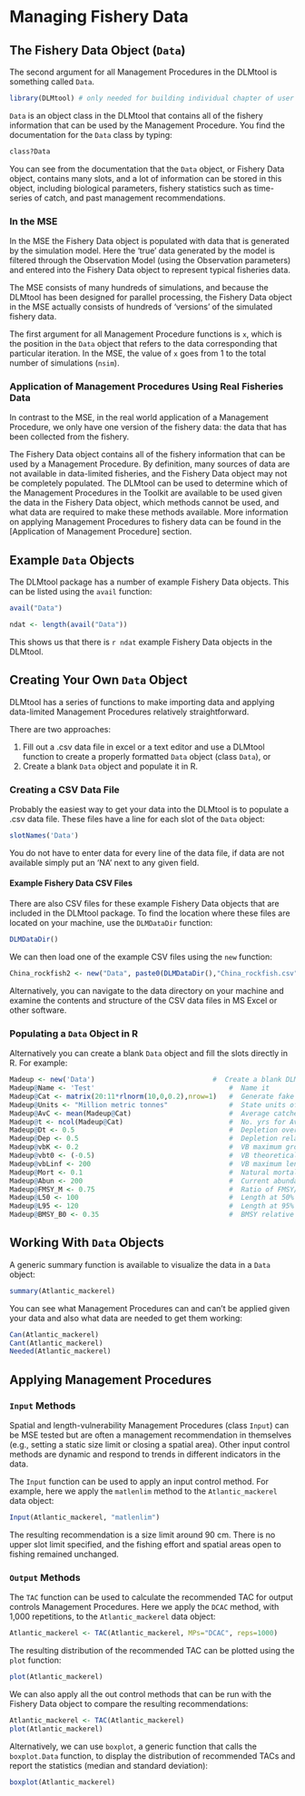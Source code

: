 # Managing Fishery Data
## The Fishery Data Object (`Data`)
The second argument for all Management Procedures in the DLMtool is something called `Data`.
```r
library(DLMtool) # only needed for building individual chapter of user guide
```

`Data` is an object class in the DLMtool that contains all of the fishery information that can be used by the Management Procedure.  You find the documentation for the `Data` class by typing:
```r
class?Data
```

You can see from the documentation that the `Data` object, or Fishery Data object, contains many slots, and a lot of information can be stored in this object, including biological parameters, fishery statistics such as time-series of catch, and past management recommendations.

### In the MSE
In the MSE the Fishery Data object is populated with data that is generated by the simulation model.  Here the 'true' data generated by the model is filtered through the Observation Model (using the Observation parameters) and entered into the Fishery Data object to represent typical fisheries data.

The MSE consists of many hundreds of simulations, and because the DLMtool has been designed for parallel processing, the Fishery Data object in the MSE actually consists of hundreds of 'versions' of the simulated fishery data. 

The first argument for all Management Procedure functions is `x`, which is the position in the `Data` object that refers to the data corresponding that particular iteration. In the MSE, the value of `x` goes from 1 to the total number of simulations (`nsim`).

### Application of Management Procedures Using Real Fisheries Data 
In contrast to the MSE, in the real world application of a Management Procedure, we only have one version of the fishery data: the data that has been collected from the fishery. 

The Fishery Data object contains all of the fishery information that can be used by a Management Procedure.  By definition, many sources of data are not available in data-limited fisheries, and the Fishery Data object may not be completely populated.  The DLMtool can be used to determine which of the Management Procedures in the Toolkit are available to be used given the data in the Fishery Data object, which methods cannot be used, and what data are required to make these methods available.  More information on applying Management Procedures to fishery data can be found in the [Application of Management Procedure] section.

## Example `Data` Objects
The DLMtool package has a number of example Fishery Data objects. This can be listed using the `avail` function:
```r
avail("Data")
```

```r
ndat <- length(avail("Data"))
```

This shows us that there is `r ndat` example Fishery Data objects in the DLMtool.

## Creating Your Own `Data` Object
DLMtool has a series of functions to make importing data and applying data-limited Management Procedures relatively straightforward. 

There are two approaches: 

1. Fill out a .csv data file in excel or a text editor and use a DLMtool function to create a properly formatted `Data` object (class `Data`), or
2. Create a blank `Data` object and populate it in R. 

### Creating a CSV Data File
Probably the easiest way to get your data into the DLMtool is to populate a .csv data file. These files have a line for each slot of the `Data` object:
```{r]}
slotNames('Data')
```

You do not have to enter data for every line of the data file, if data are not available simply put an 'NA' next to any given field. 

#### Example Fishery Data CSV Files
There are also CSV files for these example Fishery Data objects that are included in the DLMtool package.  To find the location where these files are located on your machine, use the `DLMDataDir` function:
```r
DLMDataDir()
```

We can then load one of the example CSV files using the `new` function:

```r
China_rockfish2 <- new("Data", paste0(DLMDataDir(),"China_rockfish.csv"))
```

Alternatively, you can navigate to the data directory on your machine and examine the contents and structure of the CSV data files in MS Excel or other software.

### Populating a `Data` Object in R
Alternatively you can create a blank `Data` object and fill the slots directly in R. For example:

```r
Madeup <- new('Data')                             #  Create a blank DLM object
Madeup@Name <- 'Test'                                 #  Name it
Madeup@Cat <- matrix(20:11*rlnorm(10,0,0.2),nrow=1)   #  Generate fake catch data
Madeup@Units <- "Million metric tonnes"               #  State units of catch
Madeup@AvC <- mean(Madeup@Cat)                        #  Average catches for time t (DCAC)
Madeup@t <- ncol(Madeup@Cat)                          #  No. yrs for Av. catch (DCAC)
Madeup@Dt <- 0.5                                      #  Depletion over time t (DCAC)
Madeup@Dep <- 0.5                                     #  Depletion relative to unfished 
Madeup@vbK <- 0.2                                     #  VB maximum growth rate
Madeup@vbt0 <- (-0.5)                                 #  VB theoretical age at zero length
Madeup@vbLinf <- 200                                  #  VB maximum length
Madeup@Mort <- 0.1                                    #  Natural mortality rate
Madeup@Abun <- 200                                    #  Current abundance
Madeup@FMSY_M <- 0.75                                 #  Ratio of FMSY/M
Madeup@L50 <- 100                                     #  Length at 50% maturity
Madeup@L95 <- 120                                     #  Length at 95% maturity
Madeup@BMSY_B0 <- 0.35                                #  BMSY relative to unfished
```

## Working With `Data` Objects
A generic summary function is available to visualize the data in a `Data` object:
```r
summary(Atlantic_mackerel)
```

You can see what Management Procedures can and can't be applied given your data and also what data are needed to get them working: 

```r

Can(Atlantic_mackerel)
Cant(Atlantic_mackerel)
Needed(Atlantic_mackerel)
```

## Applying Management Procedures

### `Input` Methods
Spatial and length-vulnerability Management Procedures (class `Input`) can be MSE tested but are often a management recommendation in themselves (e.g., setting a static size limit or closing a spatial area).  Other input control methods are dynamic and respond to trends in different indicators in the data.

The `Input` function can be used to apply an input control method. For example, here we apply the `matlenlim` method to the `Atlantic_mackerel` data object:

```r
Input(Atlantic_mackerel, "matlenlim")
```

The resulting recommendation is a size limit around 90 cm.  There is no upper slot limit specified, and the fishing effort and spatial areas open to fishing remained unchanged.

### `Output` Methods
The `TAC` function can be used to calculate the recommended TAC for output controls Management Procedures. Here we apply the `DCAC` method, with 1,000 repetitions, to the `Atlantic_mackerel` data object:

```r
Atlantic_mackerel <- TAC(Atlantic_mackerel, MPs="DCAC", reps=1000)
```

The resulting distribution of the recommended TAC can be plotted using the `plot` function:
```r
plot(Atlantic_mackerel)
```

We can also apply all the out control methods that can be run with the Fishery Data object to compare the resulting recommendations:

```r
Atlantic_mackerel <- TAC(Atlantic_mackerel)
plot(Atlantic_mackerel)
```

Alternatively, we can use `boxplot`, a generic function that calls the `boxplot.Data` function, to display the distribution of recommended TACs and report the statistics (median and standard deviation):
```r
boxplot(Atlantic_mackerel)
```
